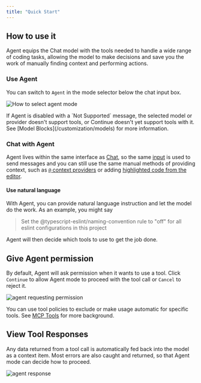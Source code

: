 ```yaml
---
title: "Quick Start"
---
```


## How to use it

Agent equips the Chat model with the tools needed to handle a wide range of coding tasks, allowing the model to make decisions and save you the work of manually finding context and performing actions.

### Use Agent

You can switch to `Agent` in the mode selector below the chat input box.

![How to select agent mode](/images/mode-select-agent.png)

<Info>
  If Agent is disabled with a `Not Supported` message, the selected model or
  provider doesn't support tools, or Continue doesn't yet support tools with it.
  See [Model Blocks](/customization/models) for more information.
</Info>

### Chat with Agent

Agent lives within the same interface as [Chat](/features/chat/how-it-works), so the same [input](/features/chat/quick-start#1-start-a-conversation) is used to send messages and you can still use the same manual methods of providing context, such as [`@` context providers](/features/chat/quick-start#3-use--for-additional-context) or adding [highlighted code from the editor](/features/chat/quick-start#2-include-code-context).

#### Use natural language

With Agent, you can provide natural language instruction and let the model do the work. As an example, you might say

> Set the @typescript-eslint/naming-convention rule to "off" for all eslint configurations in this project

Agent will then decide which tools to use to get the job done.

## Give Agent permission

By default, Agent will ask permission when it wants to use a tool. Click `Continue` to allow Agent mode to proceed with the tool call or `Cancel` to reject it.

![agent requesting permission](/images/features/agent/images/agent-permission-c150919a5c43eb4f55d9d4a46ef8b2d6.png)

You can use tool policies to exclude or make usage automatic for specific tools. See [MCP Tools](/customization/mcp-tools) for more background.

## View Tool Responses

Any data returned from a tool call is automatically fed back into the model as a context item. Most errors are also caught and returned, so that Agent mode can decide how to proceed.

![agent response](/images/features/agent/images/agent-response-c7287c82aac93fb4376f9d85b352b2d7.png)
